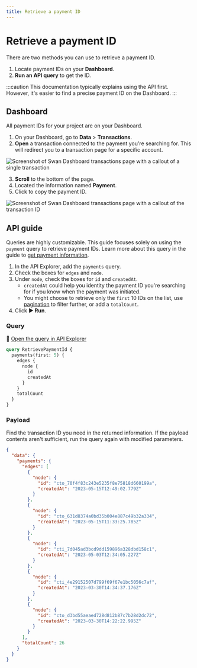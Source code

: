 ```yaml
---
title: Retrieve a payment ID
---
```


# Retrieve a payment ID

There are two methods you can use to retrieve a payment ID.

1. Locate payment IDs on your **Dashboard**.
1. **Run an API query** to get the ID.

:::caution 
This documentation typically explains using the API first.
However, it's easier to find a precise payment ID on the Dashboard.
:::

## Dashboard

All payment IDs for your project are on your Dashboard.

1. On your Dashboard, go to **Data** > **Transactions**.
1. **Open** a transaction connected to the payment you're searching for.
This will redirect you to a transaction page for a specific account.

![Screenshot of Swan Dashboard transactions page with a callout of a single transaction](../../../images/topics/payments/retrieve-payment-id-1.png)

3. **Scroll** to the bottom of the page.
1. Located the information named **Payment**.
1. Click to copy the payment ID.

![Screenshot of Swan Dashboard transactions page with a callout of the transaction ID](../../../images/topics/payments/retrieve-payment-id-2.png)

## API guide

Queries are highly customizable.
This guide focuses solely on using the `payment` query to retrieve payment IDs. 
Learn more about this query in the guide to [get payment information](./guide-get-payment-info.mdx).

1. In the API Explorer, add the `payments` query.
1. Check the boxes for `edges` and `node`.
1. Under `node`, check the boxes for `id` and `createdAt`.
    * `createdAt` could help you identity the payment ID you're searching for if you know when the payment was initiated.
    * You might choose to retrieve only the `first` 10 IDs on the list, use [pagination](https://docs.swan.io/api/pagination) to filter further, or add a `totalCount`.
1. Click **▶ Run**.

### Query

🔎 [Open the query in API Explorer](https://explorer.swan.io?query=cXVlcnkgUmV0cmlldmVQYXltZW50SWQgewogIHBheW1lbnRzKGZpcnN0OiAxMCkgewogICAgZWRnZXMgewogICAgICBub2RlIHsKICAgICAgICBpZAogICAgICAgIGNyZWF0ZWRBdAogICAgICB9CiAgICB9CiAgICB0b3RhbENvdW50CiAgfQp9Cg%3D%3D&tab=api)

```graphql {2,5-6,9} showLineNumbers
query RetrievePaymentId {
  payments(first: 5) {
    edges {
      node {
        id
        createdAt
      }
    }
    totalCount
  }
}
```
### Payload

Find the transaction ID you need in the returned information.
If the payload contents aren't sufficient, run the query again with modified parameters.

```json {7-8,13-14,19-20,25-26,31-32,36} showLineNumbers
{
  "data": {
    "payments": {
      "edges": [
        {
          "node": {
            "id": "cto_70f4f83c243e5235f8e75818d660199a",
            "createdAt": "2023-05-15T12:49:02.779Z"
          }
        },
        {
          "node": {
            "id": "cto_631d8374a0bd35b004e887c49b32a334",
            "createdAt": "2023-05-15T11:33:25.785Z"
          }
        },
        {
          "node": {
            "id": "cti_7d045ad3bcd9dd159896a328dbd158c1",
            "createdAt": "2023-05-03T12:34:05.227Z"
          }
        },
        {
          "node": {
            "id": "cti_4e29152507d799f69f67e1bc5056c7af",
            "createdAt": "2023-03-30T14:34:37.176Z"
          }
        },
        {
          "node": {
            "id": "cto_d3bd55aeaed728d812b87c7b28d2dc72",
            "createdAt": "2023-03-30T14:22:22.995Z"
          }
        }
      ],
      "totalCount": 26
    }
  }
}
```